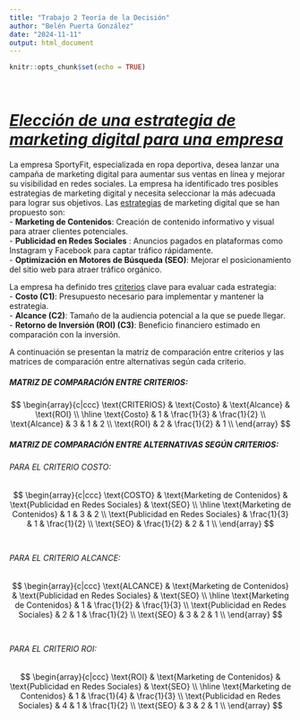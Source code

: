 ```yaml
---
title: "Trabajo 2 Teoría de la Decisión"
author: "Belén Puerta González"
date: "2024-11-11"
output: html_document
---
```


```r
knitr::opts_chunk$set(echo = TRUE)
```

<br>

# <u>*Elección de una estrategia de marketing digital para una empresa*</u>

La empresa SportyFit, especializada en ropa deportiva, desea lanzar una campaña de marketing digital para aumentar sus ventas en línea y mejorar su visibilidad en redes sociales. La empresa ha identificado tres posibles estrategias de marketing digital y necesita seleccionar la más adecuada para lograr sus objetivos.
Las <u>estrategias</u> de marketing digital que se han propuesto son:<br>
- **Marketing de Contenidos**: Creación de contenido informativo y                                                 visual para atraer clientes
                               potenciales.<br>
- **Publicidad en Redes Sociales** : Anuncios pagados en plataformas                                                     como Instagram y Facebook para
                                    captar tráfico rápidamente. <br>
- **Optimización en Motores de Búsqueda (SEO)**: Mejorar el posicionamiento del                                                      sitio web para atraer tráfico
                                                  orgánico. <br>

La empresa ha definido tres <u>criterios</u> clave para evaluar cada estrategia: <br>
- **Costo (C1)**: Presupuesto necesario para implementar y mantener la estrategia.<br>
- **Alcance (C2)**: Tamaño de la audiencia potencial a la que se puede llegar.<br>
- **Retorno de Inversión (ROI) (C3)**: Beneficio financiero estimado en comparación con la inversión.<br>

A continuación se presentan la matriz de comparación entre criterios y las matrices de comparación entre alternativas según cada criterio.<br>

##### **MATRIZ DE COMPARACIÓN ENTRE CRITERIOS:**
$$
\begin{array}{c|ccc}
\text{CRITERIOS} & \text{Costo} & \text{Alcance} & \text{ROI} \\
\hline
\text{Costo} & 1 & \frac{1}{3} & \frac{1}{2} \\
\text{Alcance} & 3 & 1 & 2 \\
\text{ROI} & 2 & \frac{1}{2} & 1 \\
\end{array}
$$



##### **MATRIZ DE COMPARACIÓN ENTRE ALTERNATIVAS SEGÚN CRITERIOS:**
###### PARA EL CRITERIO COSTO:
$$
\begin{array}{c|ccc}
\text{COSTO} & \text{Marketing de Contenidos} & \text{Publicidad en Redes Sociales} & \text{SEO} \\
\hline
\text{Marketing de Contenidos} & 1 & 3 & 2 \\
\text{Publicidad en Redes Sociales} & \frac{1}{3} & 1 & \frac{1}{2} \\
\text{SEO} & \frac{1}{2} & 2 & 1 \\
\end{array}
$$
<br>

###### PARA EL CRITERIO ALCANCE:
$$
\begin{array}{c|ccc}
\text{ALCANCE} & \text{Marketing de Contenidos} & \text{Publicidad en Redes Sociales} & \text{SEO} \\
\hline
\text{Marketing de Contenidos} & 1 & \frac{1}{2} & \frac{1}{3} \\
\text{Publicidad en Redes Sociales} & 2 & 1 & \frac{1}{2} \\
\text{SEO} & 3 & 2 & 1 \\
\end{array}
$$
<br>

###### PARA EL CRITERIO ROI:
$$
\begin{array}{c|ccc}
\text{ROI} & \text{Marketing de Contenidos} & \text{Publicidad en Redes Sociales} & \text{SEO} \\
\hline
\text{Marketing de Contenidos} & 1 & \frac{1}{4} & \frac{1}{3} \\
\text{Publicidad en Redes Sociales} & 4 & 1 & \frac{1}{2} \\
\text{SEO} & 3 & 2 & 1 \\
\end{array}
$$